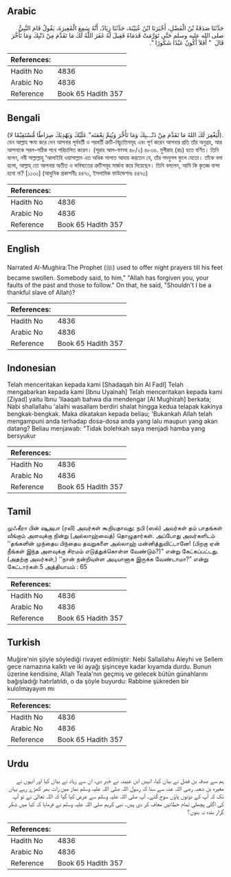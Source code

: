 ## Arabic


<div dir="rtl" lang="ar" style={{fontSize:'larger',backgroundColor:'#f8f9fa',padding:20}}>
حَدَّثَنَا صَدَقَةُ بْنُ الْفَضْلِ، أَخْبَرَنَا ابْنُ عُيَيْنَةَ، حَدَّثَنَا زِيَادٌ، أَنَّهُ سَمِعَ الْمُغِيرَةَ، يَقُولُ قَامَ النَّبِيُّ صلى الله عليه وسلم حَتَّى تَوَرَّمَتْ قَدَمَاهُ فَقِيلَ لَهُ غَفَرَ اللَّهُ لَكَ مَا تَقَدَّمَ مِنْ ذَنْبِكَ وَمَا تَأَخَّرَ قَالَ ‏ "‏ أَفَلاَ أَكُونُ عَبْدًا شَكُورًا ‏"‏‏.‏
</div>
<div style={{backgroundColor:'#f8f9fa',padding:20, marginBottom: 10}}><table> <thead> <tr> <th>References:</th> <th></th> </tr> </thead> <tbody><tr><td>Hadith No</td><td>4836</td></tr><tr><td>Arabic No</td><td>4836</td></tr><tr><td>Reference</td><td>Book 65 Hadith 357</td></tr></tbody></table></div>

## Bengali


<div dir="ltr" lang="bn" style={{fontSize:'larger',backgroundColor:'#f8f9fa',padding:20}}>
(لِّيَغْفِرَ لَكَ اللهُ مَا تَقَدَّمَ مِنْ ذَنْـ.ـبِكَ وَمَا تَأَخَّرَ وَيُتِمَّ نِعْمَتَه” عَلَيْكَ وَيَهْدِيَكَ صِرَاطًا مُّسْتَقِيْمًا لا). যেন আল্লাহ ক্ষমা করে দেন আপনার পূর্ববর্তী ও পরবর্তী ত্রুটি-বিচ্যুতিসমূহ এবং পূর্ণ করেন আপনার প্রতি তাঁর অনুগ্রহ, আর আপনাকে সরল-সঠিক পথে পরিচালিত করেন। (সূরাহ আল-ফাত্হ ৪৮/২) ৪৮৩৬. মুগীরাহ (রাঃ) হতে বর্ণিত। তিনি বলেন, নবী সাল্লাল্লাহু ‘আলাইহি ওয়াসাল্লাম এত অধিক সালাত আদায় করতেন যে, তাঁর পদযুগল ফুলে যেতো। তাঁকে বলা হলো, আল্লাহ্ তো আপনার অতীত ও ভবিষ্যতের ত্রুটিসমূহ মার্জনা করে দিয়েছেন। তিনি বললেন, আমি কি কৃতজ্ঞ বান্দা হবো না? [১১৩০] (আধুনিক প্রকাশনীঃ ৪৪৭০, ইসলামিক ফাউন্ডেশনঃ ৪৪৭৩)
</div>
<div style={{backgroundColor:'#f8f9fa',padding:20, marginBottom: 10}}><table> <thead> <tr> <th>References:</th> <th></th> </tr> </thead> <tbody><tr><td>Hadith No</td><td>4836</td></tr><tr><td>Arabic No</td><td>4836</td></tr><tr><td>Reference</td><td>Book 65 Hadith 357</td></tr></tbody></table></div>

## English


<div dir="ltr" lang="en" style={{fontSize:'larger',backgroundColor:'#f8f9fa',padding:20}}>
Narrated Al-Mughira:The Prophet (ﷺ) used to offer night prayers till his feet became swollen. Somebody said, to him," "Allah has forgiven you, your faults of the past and those to follow." On that, he said, "Shouldn't I be a thankful slave of Allah)?
</div>
<div style={{backgroundColor:'#f8f9fa',padding:20, marginBottom: 10}}><table> <thead> <tr> <th>References:</th> <th></th> </tr> </thead> <tbody><tr><td>Hadith No</td><td>4836</td></tr><tr><td>Arabic No</td><td>4836</td></tr><tr><td>Reference</td><td>Book 65 Hadith 357</td></tr></tbody></table></div>

## Indonesian


<div dir="ltr" lang="id" style={{fontSize:'larger',backgroundColor:'#f8f9fa',padding:20}}>
Telah menceritakan kepada kami [Shadaqah bin Al Fadl] Telah mengabarkan kepada kami [Ibnu Uyainah] Telah menceritakan kepada kami [Ziyad] yaitu Ibnu 'Ilaaqah bahwa dia mendengar [Al Mughirah] berkata; Nabi shallallahu 'alaihi wasallam berdiri shalat hingga kedua telapak kakinya bengkak-bengkak. Maka dikatakan kepada beliau; 'Bukankah Allah telah mengampuni anda terhadap dosa-dosa anda yang lalu maupun yang akan datang? Beliau menjawab: "Tidak bolehkah saya menjadi hamba yang bersyukur
</div>
<div style={{backgroundColor:'#f8f9fa',padding:20, marginBottom: 10}}><table> <thead> <tr> <th>References:</th> <th></th> </tr> </thead> <tbody><tr><td>Hadith No</td><td>4836</td></tr><tr><td>Arabic No</td><td>4836</td></tr><tr><td>Reference</td><td>Book 65 Hadith 357</td></tr></tbody></table></div>

## Tamil


<div dir="ltr" lang="ta" style={{fontSize:'larger',backgroundColor:'#f8f9fa',padding:20}}>
முஃகீரா பின் ஷுஅபா (ரலி) அவர்கள் கூறியதாவது: நபி (ஸல்) அவர்கள் தம் பாதங்கள் வீங்கும் அளவுக்கு நின்று (அல்லாஹ்வைத்) தொழுதார்கள். அப்போது அவர்களிடம் ‘‘தங்களின் முந்தைய பிந்தைய தவறுகளை அல்லாஹ் மன்னித்துவிட்டானே! (பிறகு ஏன் நீங்கள் இந்த அளவுக்கு சிரமம் எடுத்துக்கொள்ள வேண்டும்?)” என்று கேட்கப்பட்டது. (அதற்கு அவர்கள்,) ‘‘நான் நன்றியுள்ள அடியானாக இருக்க வேண்டாமா?” என்று கேட்டார்கள்.5 அத்தியாயம் : 65
</div>
<div style={{backgroundColor:'#f8f9fa',padding:20, marginBottom: 10}}><table> <thead> <tr> <th>References:</th> <th></th> </tr> </thead> <tbody><tr><td>Hadith No</td><td>4836</td></tr><tr><td>Arabic No</td><td>4836</td></tr><tr><td>Reference</td><td>Book 65 Hadith 357</td></tr></tbody></table></div>

## Turkish


<div dir="ltr" lang="tr" style={{fontSize:'larger',backgroundColor:'#f8f9fa',padding:20}}>
Muğire'nin şöyle söylediği rivayet edilmiştir: Nebi Sallallahu Aleyhi ve Sellem gece namazına kalktı ve iki ayağı şişinceye kadar kıyamda durdu. Bunun üzerine kendisine, Allah Teala'nın geçmiş ve gelecek bütün günahlarını bağışladığı hatırlatıldı, o da şöyle buyurdu: Rabbine şükreden bir kulolmayayım mı
</div>
<div style={{backgroundColor:'#f8f9fa',padding:20, marginBottom: 10}}><table> <thead> <tr> <th>References:</th> <th></th> </tr> </thead> <tbody><tr><td>Hadith No</td><td>4836</td></tr><tr><td>Arabic No</td><td>4836</td></tr><tr><td>Reference</td><td>Book 65 Hadith 357</td></tr></tbody></table></div>

## Urdu


<div dir="rtl" lang="ur" style={{fontSize:'larger',backgroundColor:'#f8f9fa',padding:20}}>
ہم سے صدقہ بن فضل نے بیان کیا، انہیں ابن عیینہ نے خبر دی، ان سے زیاد نے بیان کیا اور انہوں نے مغیرہ بن شعبہ رضی اللہ عنہ سے سنا کہ رسول اللہ صلی اللہ علیہ وسلم نماز میں رات بھر کھڑے رہے یہاں تک کہ آپ کے دونوں پاؤں سوج گئے۔ آپ صلی اللہ علیہ وسلم سے عرض کیا گیا کہ اللہ تعالیٰ نے تو آپ کی اگلی پچھلی تمام خطائیں معاف کر دی ہیں۔ نبی کریم صلی اللہ علیہ وسلم نے فرمایا کہ کیا میں شکر گزار بندہ نہ بنوں؟
</div>
<div style={{backgroundColor:'#f8f9fa',padding:20, marginBottom: 10}}><table> <thead> <tr> <th>References:</th> <th></th> </tr> </thead> <tbody><tr><td>Hadith No</td><td>4836</td></tr><tr><td>Arabic No</td><td>4836</td></tr><tr><td>Reference</td><td>Book 65 Hadith 357</td></tr></tbody></table></div>